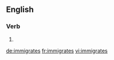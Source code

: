 ==English==

===Verb===
{{head|en}}

# {{en-third-person singular of|immigrate}}

[[de:immigrates]]
[[fr:immigrates]]
[[vi:immigrates]]